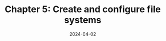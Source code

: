 ---
title: "Chapter 5: Create and configure file systems"
description: 
date: "2024-04-02"
parent: "Redhat Enterprise Linux 9 - EX200 RHCSA"
grand_parent : null
order: 5
---